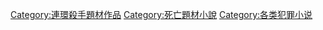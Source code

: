 [[Category:連環殺手題材作品|Category:連環殺手題材作品]]
[[Category:死亡題材小說|Category:死亡題材小說]]
[[Category:各类犯罪小说|Category:各类犯罪小说]]